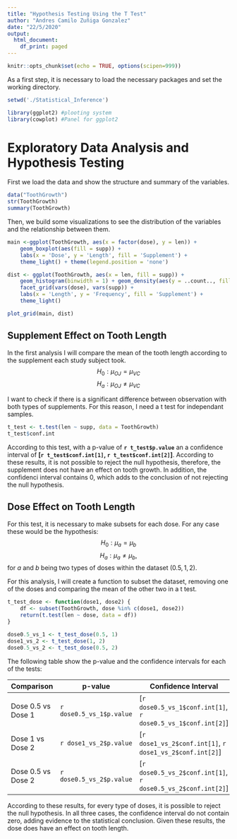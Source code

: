 ```yaml
---
title: "Hypothesis Testing Using the T Test"
author: "Andres Camilo Zuñiga Gonzalez"
date: "22/5/2020"
output:
  html_document:
    df_print: paged
---
```


```r
knitr::opts_chunk$set(echo = TRUE, options(scipen=999))
```

As a first step, it is necessary to load the necessary packages and set the working directory.
```r
setwd('./Statistical_Inference')
```
```r
library(ggplot2) #plooting system
library(cowplot) #Panel for ggplot2
```

# Exploratory Data Analysis and Hypothesis Testing
First we load the data and show the structure and summary of the variables.
```r
data("ToothGrowth")
str(ToothGrowth)
summary(ToothGrowth)
```

Then, we build some visualizations to see the distribution of the variables and the relationship between them.
```r
main <-ggplot(ToothGrowth, aes(x = factor(dose), y = len)) + 
    geom_boxplot(aes(fill = supp)) + 
    labs(x = 'Dose', y = 'Length', fill = 'Supplement') +
    theme_light() + theme(legend.position = 'none')

dist <- ggplot(ToothGrowth, aes(x = len, fill = supp)) + 
    geom_histogram(binwidth = 1) + geom_density(aes(y = ..count.., fill = NULL)) +
    facet_grid(vars(dose), vars(supp)) + 
    labs(x = 'Length', y = 'Frequency', fill = 'Supplement') +
    theme_light()

plot_grid(main, dist)
```

## Supplement Effect on Tooth Length
In the first analysis I will compare the mean of the tooth length according to the supplement each study subject took.
$$H_{0}: \mu_{OJ} = \mu_{VC}$$
$$H_{a}: \mu_{OJ} \neq \mu_{VC}$$

I want to check if there is a significant difference between observation with both types of supplements. For this reason, I need a t test for independant samples.
```r
t_test <- t.test(len ~ supp, data = ToothGrowth)
t_test$conf.int
```

According to this test, with a p-value of **`r t_test$p.value`** an a confidence interval of **[`r t_test$conf.int[1]`, `r t_test$conf.int[2]`]**. According to these results, it is not possible to reject the null hypothesis, therefore, the supplement does not have an effect on tooth growth. In addition, the confidenci interval contains 0, which adds to the conclusion of not rejecting the null hypothesis.

## Dose Effect on Tooth Length
For this test, it is necessary to make subsets for each dose. For any case these would be the hypothesis:
$$H_{0}: \mu_{a} = \mu_{b}$$
$$H_{a}: \mu_{a} \neq \mu_{b},$$ 
for $a$ and $b$ being two types of doses within the dataset $(0.5, 1, 2)$.

For this analysis, I will create a function to subset the dataset, removing one of the doses and comparing the mean of the other two in a t test.
```r
t_test_dose <- function(dose1, dose2) {
    df <- subset(ToothGrowth, dose %in% c(dose1, dose2))
    return(t.test(len ~ dose, data = df))
}

dose0.5_vs_1 <- t_test_dose(0.5, 1)
dose1_vs_2 <- t_test_dose(1, 2)
dose0.5_vs_2 <- t_test_dose(0.5, 2)
```

The following table show the p-value and the confidence intervals for each of the tests:

| Comparison 	| p-value 	| Confidence Interval 	|
|--------------------	|---------	|---------------------	|
| Dose 0.5 vs Dose 1 	| `r dose0.5_vs_1$p.value` 	| [`r dose0.5_vs_1$conf.int[1]`, `r dose0.5_vs_1$conf.int[2]`] 	|
| Dose 1 vs Dose 2 	| `r dose1_vs_2$p.value` 	| [`r dose1_vs_2$conf.int[1]`, `r dose1_vs_2$conf.int[2]`] 	|
| Dose 0.5 vs Dose 2 	| `r dose0.5_vs_2$p.value` 	| [`r dose0.5_vs_2$conf.int[1]`, `r dose0.5_vs_2$conf.int[2]`] 	|

According to these results, for every type of doses, it is possible to reject the null hypothesis. In all three cases, the confidence interval do not contain zero, adding evidence to the statistical conclusion. Given these results, the dose does have an effect on tooth length.